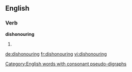==English==

===Verb===
'''dishonouring'''

# {{present participle of|dishonour}}

[[Category:English words with consonant pseudo-digraphs]]

[[de:dishonouring]]
[[fr:dishonouring]]
[[vi:dishonouring]]